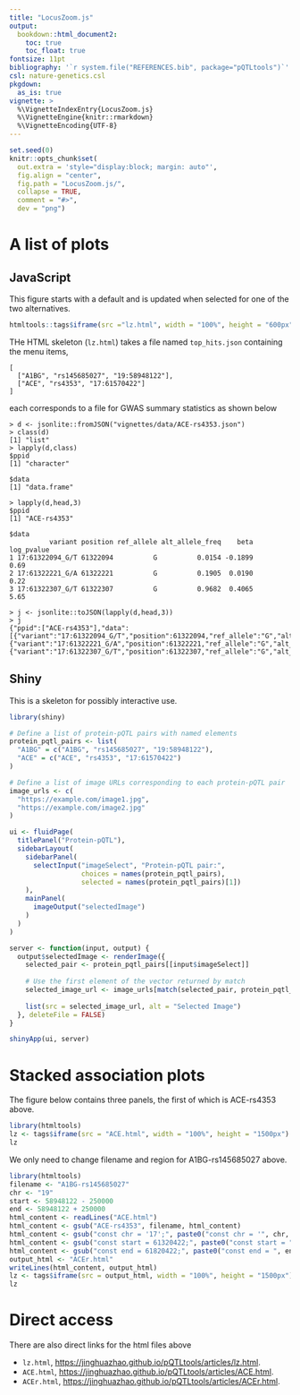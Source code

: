 ```yaml
---
title: "LocusZoom.js"
output:
  bookdown::html_document2:
    toc: true
    toc_float: true
fontsize: 11pt
bibliography: '`r system.file("REFERENCES.bib", package="pQTLtools")`'
csl: nature-genetics.csl
pkgdown:
  as_is: true
vignette: >
  %\VignetteIndexEntry{LocusZoom.js}
  %\VignetteEngine{knitr::rmarkdown}
  %\VignetteEncoding{UTF-8}
---
```


```r
set.seed(0)
knitr::opts_chunk$set(
  out.extra = 'style="display:block; margin: auto"',
  fig.align = "center",
  fig.path = "LocusZoom.js/",
  collapse = TRUE,
  comment = "#>",
  dev = "png")
```

# A list of plots

## JavaScript

This figure starts with a default and is updated when selected for one of the two alternatives.

```r
htmltools::tags$iframe(src ="lz.html", width = "100%", height = "600px")
```

THe HTML skeleton (`lz.html`) takes a file named `top_hits.json` containing the menu items,

```
[
  ["A1BG", "rs145685027", "19:58948122"],
  ["ACE", "rs4353", "17:61570422"]
]
```

each corresponds to a file for GWAS summary statistics as shown below

```
> d <- jsonlite::fromJSON("vignettes/data/ACE-rs4353.json")
> class(d)
[1] "list"
> lapply(d,class)
$ppid
[1] "character"

$data
[1] "data.frame"

> lapply(d,head,3)
$ppid
[1] "ACE-rs4353"

$data
          variant position ref_allele alt_allele_freq    beta log_pvalue
1 17:61322094_G/T 61322094          G          0.0154 -0.1899       0.69
2 17:61322221_G/A 61322221          G          0.1905  0.0190       0.22
3 17:61322307_G/T 61322307          G          0.9682  0.4065       5.65

> j <- jsonlite::toJSON(lapply(d,head,3))
> j
{"ppid":["ACE-rs4353"],"data":[{"variant":"17:61322094_G/T","position":61322094,"ref_allele":"G","alt_allele_freq":0.0154,"beta":-0.1899,"log_pvalue":0.69},{"variant":"17:61322221_G/A","position":61322221,"ref_allele":"G","alt_allele_freq":0.1905,"beta":0.019,"log_pvalue":0.22},{"variant":"17:61322307_G/T","position":61322307,"ref_allele":"G","alt_allele_freq":0.9682,"beta":0.4065,"log_pvalue":5.65}]}
```

## Shiny

This is a skeleton for possibly interactive use.

```r
library(shiny)

# Define a list of protein-pQTL pairs with named elements
protein_pqtl_pairs <- list(
  "A1BG" = c("A1BG", "rs145685027", "19:58948122"),
  "ACE" = c("ACE", "rs4353", "17:61570422")
)

# Define a list of image URLs corresponding to each protein-pQTL pair
image_urls <- c(
  "https://example.com/image1.jpg",
  "https://example.com/image2.jpg"
)

ui <- fluidPage(
  titlePanel("Protein-pQTL"),
  sidebarLayout(
    sidebarPanel(
      selectInput("imageSelect", "Protein-pQTL pair:",
                  choices = names(protein_pqtl_pairs),
                  selected = names(protein_pqtl_pairs)[1])
    ),
    mainPanel(
      imageOutput("selectedImage")
    )
  )
)

server <- function(input, output) {
  output$selectedImage <- renderImage({
    selected_pair <- protein_pqtl_pairs[[input$imageSelect]]
    
    # Use the first element of the vector returned by match
    selected_image_url <- image_urls[match(selected_pair, protein_pqtl_pairs)[1]]
    
    list(src = selected_image_url, alt = "Selected Image")
  }, deleteFile = FALSE)
}

shinyApp(ui, server)
```

# Stacked association plots

The figure below contains three panels, the first of which is ACE-rs4353 above.

```r
library(htmltools)
lz <- tags$iframe(src = "ACE.html", width = "100%", height = "1500px")
lz
```

We only need to change filename and region for A1BG-rs145685027 above.

```r
library(htmltools)
filename <- "A1BG-rs145685027"
chr <- "19"
start <- 58948122 - 250000
end <- 58948122 + 250000
html_content <- readLines("ACE.html")
html_content <- gsub("ACE-rs4353", filename, html_content)
html_content <- gsub("const chr = '17';", paste0("const chr = '", chr, "';"), html_content)
html_content <- gsub("const start = 61320422;", paste0("const start = ", start, ";"), html_content)
html_content <- gsub("const end = 61820422;", paste0("const end = ", end, ";"), html_content)
output_html <- "ACEr.html"
writeLines(html_content, output_html)
lz <- tags$iframe(src = output_html, width = "100%", height = "1500px")
lz
```

# Direct access

There are also direct links for the html files above

- `lz.html`,  <https://jinghuazhao.github.io/pQTLtools/articles/lz.html>.
- `ACE.html`, <https://jinghuazhao.github.io/pQTLtools/articles/ACE.html>.
- `ACEr.html`, <https://jinghuazhao.github.io/pQTLtools/articles/ACEr.html>.
